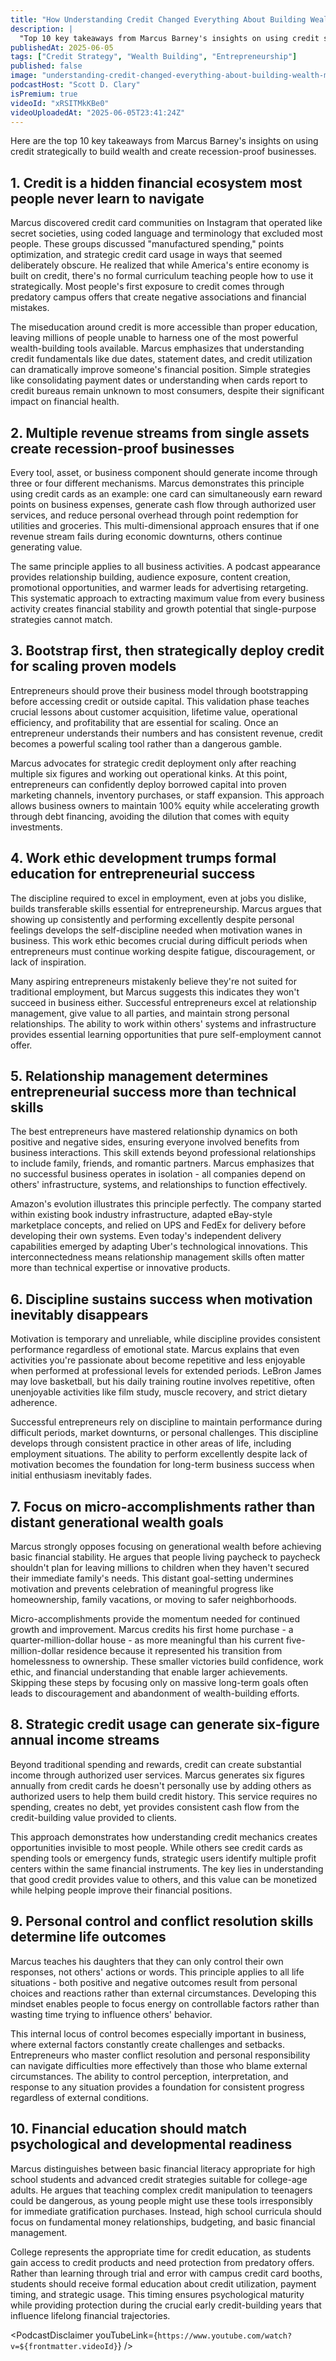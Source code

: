 ```yaml
---
title: "How Understanding Credit Changed Everything About Building Wealth | Marcus Barney - Financial Expert"
description: |
  "Top 10 key takeaways from Marcus Barney's insights on using credit strategically to build wealth and create recession-proof businesses."
publishedAt: 2025-06-05
tags: ["Credit Strategy", "Wealth Building", "Entrepreneurship"]
published: false
image: "understanding-credit-changed-everything-about-building-wealth-marcus-barney-financial-expert.jpg"
podcastHost: "Scott D. Clary"
isPremium: true
videoId: "xRSITMkKBe0"
videoUploadedAt: "2025-06-05T23:41:24Z"
---
```



<PodcastSummaryPageLayout frontmatter={frontmatter}>
Here are the top 10 key takeaways from Marcus Barney's insights on using credit strategically to build wealth and create recession-proof businesses.

## 1. Credit is a hidden financial ecosystem most people never learn to navigate

Marcus discovered credit card communities on Instagram that operated like secret societies, using coded language and terminology that excluded most people. These groups discussed "manufactured spending," points optimization, and strategic credit card usage in ways that seemed deliberately obscure. He realized that while America's entire economy is built on credit, there's no formal curriculum teaching people how to use it strategically. Most people's first exposure to credit comes through predatory campus offers that create negative associations and financial mistakes.

The miseducation around credit is more accessible than proper education, leaving millions of people unable to harness one of the most powerful wealth-building tools available. Marcus emphasizes that understanding credit fundamentals like due dates, statement dates, and credit utilization can dramatically improve someone's financial position. Simple strategies like consolidating payment dates or understanding when cards report to credit bureaus remain unknown to most consumers, despite their significant impact on financial health.

## 2. Multiple revenue streams from single assets create recession-proof businesses

Every tool, asset, or business component should generate income through three or four different mechanisms. Marcus demonstrates this principle using credit cards as an example: one card can simultaneously earn reward points on business expenses, generate cash flow through authorized user services, and reduce personal overhead through point redemption for utilities and groceries. This multi-dimensional approach ensures that if one revenue stream fails during economic downturns, others continue generating value.

The same principle applies to all business activities. A podcast appearance provides relationship building, audience exposure, content creation, promotional opportunities, and warmer leads for advertising retargeting. This systematic approach to extracting maximum value from every business activity creates financial stability and growth potential that single-purpose strategies cannot match.

## 3. Bootstrap first, then strategically deploy credit for scaling proven models

Entrepreneurs should prove their business model through bootstrapping before accessing credit or outside capital. This validation phase teaches crucial lessons about customer acquisition, lifetime value, operational efficiency, and profitability that are essential for scaling. Once an entrepreneur understands their numbers and has consistent revenue, credit becomes a powerful scaling tool rather than a dangerous gamble.

Marcus advocates for strategic credit deployment only after reaching multiple six figures and working out operational kinks. At this point, entrepreneurs can confidently deploy borrowed capital into proven marketing channels, inventory purchases, or staff expansion. This approach allows business owners to maintain 100% equity while accelerating growth through debt financing, avoiding the dilution that comes with equity investments.

## 4. Work ethic development trumps formal education for entrepreneurial success

The discipline required to excel in employment, even at jobs you dislike, builds transferable skills essential for entrepreneurship. Marcus argues that showing up consistently and performing excellently despite personal feelings develops the self-discipline needed when motivation wanes in business. This work ethic becomes crucial during difficult periods when entrepreneurs must continue working despite fatigue, discouragement, or lack of inspiration.

Many aspiring entrepreneurs mistakenly believe they're not suited for traditional employment, but Marcus suggests this indicates they won't succeed in business either. Successful entrepreneurs excel at relationship management, give value to all parties, and maintain strong personal relationships. The ability to work within others' systems and infrastructure provides essential learning opportunities that pure self-employment cannot offer.

## 5. Relationship management determines entrepreneurial success more than technical skills

The best entrepreneurs have mastered relationship dynamics on both positive and negative sides, ensuring everyone involved benefits from business interactions. This skill extends beyond professional relationships to include family, friends, and romantic partners. Marcus emphasizes that no successful business operates in isolation - all companies depend on others' infrastructure, systems, and relationships to function effectively.

Amazon's evolution illustrates this principle perfectly. The company started within existing book industry infrastructure, adapted eBay-style marketplace concepts, and relied on UPS and FedEx for delivery before developing their own systems. Even today's independent delivery capabilities emerged by adapting Uber's technological innovations. This interconnectedness means relationship management skills often matter more than technical expertise or innovative products.

## 6. Discipline sustains success when motivation inevitably disappears

Motivation is temporary and unreliable, while discipline provides consistent performance regardless of emotional state. Marcus explains that even activities you're passionate about become repetitive and less enjoyable when performed at professional levels for extended periods. LeBron James may love basketball, but his daily training routine involves repetitive, often unenjoyable activities like film study, muscle recovery, and strict dietary adherence.

Successful entrepreneurs rely on discipline to maintain performance during difficult periods, market downturns, or personal challenges. This discipline develops through consistent practice in other areas of life, including employment situations. The ability to perform excellently despite lack of motivation becomes the foundation for long-term business success when initial enthusiasm inevitably fades.

## 7. Focus on micro-accomplishments rather than distant generational wealth goals

Marcus strongly opposes focusing on generational wealth before achieving basic financial stability. He argues that people living paycheck to paycheck shouldn't plan for leaving millions to children when they haven't secured their immediate family's needs. This distant goal-setting undermines motivation and prevents celebration of meaningful progress like homeownership, family vacations, or moving to safer neighborhoods.

Micro-accomplishments provide the momentum needed for continued growth and improvement. Marcus credits his first home purchase - a quarter-million-dollar house - as more meaningful than his current five-million-dollar residence because it represented his transition from homelessness to ownership. These smaller victories build confidence, work ethic, and financial understanding that enable larger achievements. Skipping these steps by focusing only on massive long-term goals often leads to discouragement and abandonment of wealth-building efforts.

## 8. Strategic credit usage can generate six-figure annual income streams

Beyond traditional spending and rewards, credit can create substantial income through authorized user services. Marcus generates six figures annually from credit cards he doesn't personally use by adding others as authorized users to help them build credit history. This service requires no spending, creates no debt, yet provides consistent cash flow from the credit-building value provided to clients.

This approach demonstrates how understanding credit mechanics creates opportunities invisible to most people. While others see credit cards as spending tools or emergency funds, strategic users identify multiple profit centers within the same financial instruments. The key lies in understanding that good credit provides value to others, and this value can be monetized while helping people improve their financial positions.

## 9. Personal control and conflict resolution skills determine life outcomes

Marcus teaches his daughters that they can only control their own responses, not others' actions or words. This principle applies to all life situations - both positive and negative outcomes result from personal choices and reactions rather than external circumstances. Developing this mindset enables people to focus energy on controllable factors rather than wasting time trying to influence others' behavior.

This internal locus of control becomes especially important in business, where external factors constantly create challenges and setbacks. Entrepreneurs who master conflict resolution and personal responsibility can navigate difficulties more effectively than those who blame external circumstances. The ability to control perception, interpretation, and response to any situation provides a foundation for consistent progress regardless of external conditions.

## 10. Financial education should match psychological and developmental readiness

Marcus distinguishes between basic financial literacy appropriate for high school students and advanced credit strategies suitable for college-age adults. He argues that teaching complex credit manipulation to teenagers could be dangerous, as young people might use these tools irresponsibly for immediate gratification purchases. Instead, high school curricula should focus on fundamental money relationships, budgeting, and basic financial management.

College represents the appropriate time for credit education, as students gain access to credit products and need protection from predatory offers. Rather than learning through trial and error with campus credit card booths, students should receive formal education about credit utilization, payment timing, and strategic usage. This timing ensures psychological maturity while providing protection during the crucial early credit-building years that influence lifelong financial trajectories.

<PodcastDisclaimer
  youTubeLink={`https://www.youtube.com/watch?v=${frontmatter.videoId}`}
/>

</PodcastSummaryPageLayout>
